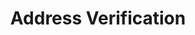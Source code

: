 ---
title: Address Verification
description: "Welcome to the world of location services"
icon: database
---